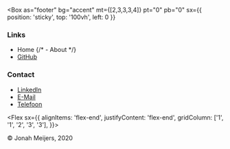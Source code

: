 
<Box
  as="footer"
  bg="accent"
  mt={[2,3,3,3,4]}
  pt="0"
  pb="0"
  sx={{ position: 'sticky', top: '100vh', left: 0 }}
>

<Grid variant="footerGrid">

<Box>

### Links

- <NextLink passHref href="/"><Link>Home</Link></NextLink>
{/* - <NextLink passHref href="/about"><Link>About</Link></NextLink> */}
- [GitHub](https://github.com/theonejonahgold)

</Box>

<Box>

### Contact

- [LinkedIn](https://www.linkedin.com/in/jonahmeijers/)
- [E-Mail](mailto:jonahmeijers97@gmail.com)
- [Telefoon](tel:+31623267536)

</Box>

<Flex
sx={{
  alignItems: 'flex-end',
  justifyContent: 'flex-end',
  gridColumn: ['1', '1', '2', '3', '3'],
}}>

© Jonah Meijers, 2020

</Flex>

</Grid>

</Box>